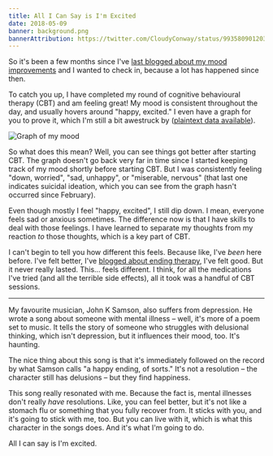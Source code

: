 ```yaml
---
title: All I Can Say is I'm Excited
date: 2018-05-09
banner: background.png
bannerAttribution: https://twitter.com/CloudyConway/status/993580901203435521
---
```


So it's been a few months since I've [last blogged about my mood improvements](/blog/mood-improvements/) and I wanted to check in, because a lot has happened since then.

To catch you up, I have completed my round of cognitive behavioural therapy (CBT) and am feeling great! My mood is consistent throughout the day, and usually hovers around "happy, excited." I even have a graph for you to prove it, which I'm still a bit awestruck by ([plaintext data available](https://gist.github.com/ashfurrow/406dfa25fa8aeba43abea5e52a81f2e8)).

<Wide>

![Graph of my mood](./graph.png)

</Wide>

So what does this mean? Well, you can see things got better after starting CBT. The graph doesn't go back very far in time since I started keeping track of my mood shortly before starting CBT. But I was consistently feeling "down, worried", "sad, unhappy", or "miserable, nervous" (that last one indicates suicidal ideation, which you can see from the graph hasn't occurred since February).

Even though mostly I feel "happy, excited", I still dip down. I mean, everyone feels sad or anxious sometimes. The difference now is that I have skills to deal with those feelings. I have learned to separate my thoughts from my reaction _to_ those thoughts, which is a key part of CBT.

I can't begin to tell you how different this feels. Because like, I've _been_ here before. I've felt better, I've [blogged about ending therapy](https://ashfurrow.com/blog/therapys-end/), I've felt good. But it never really lasted. This... feels different. I think, for all the medications I've tried (and all the terrible side effects), all it took was a handful of CBT sessions.

---

My favourite musician, John K Samson, also suffers from depression. He wrote a song about someone with mental illness – well, it's more of a poem set to music. It tells the story of someone who struggles with delusional thinking, which isn't depression, but it influences their mood, too. It's haunting.

<Spotify src="https://open.spotify.com/embed/track/7jI7kdXqAgDpCq6Y6anYqc" />

The nice thing about this song is that it's immediately followed on the record by what Samson calls "a happy ending, of sorts." It's not a resolution – the character still has delusions – but they find happiness.

<Spotify src="https://open.spotify.com/embed/track/3GAoGRa1CilOHMQWb239Bm" />
  
This song really resonated with me. Because the fact is, mental illnesses don't really _have_ resolutions. Like, you can feel better, but it's not like a stomach flu or something that you fully recover from. It sticks with you, and it's going to stick with me, too. But you can live with it, which is what this character in the songs does. And it's what I'm going to do.

All I can say is I'm excited.
